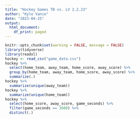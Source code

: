 ```yaml
---
title: "Hockey Games TB vs. LV 2.2.23"
author: "Kyle Vance"
date: "2023-04-25"
output:
  html_document:
    df_print: paged
---
```


```r
knitr::opts_chunk$set(warning = FALSE, message = FALSE)
library(tidyverse)
library(readxl)
hockey <- read_csv("game_data.csv")
hockey %>% 
  select(home_team, away_team, home_score, away_score) %>%  
  group_by(home_team, away_team, home_score, away_score) %>% 
  summarize(.)
hockey %>% 
  summarize(unique(away_team))
hockey %>% 
  summarize(unique(home_team))
hockey %>% 
  select(home_score, away_score, game_seconds) %>% 
  filter(game_seconds == 3600) %>% 
  distinct(.)
```

